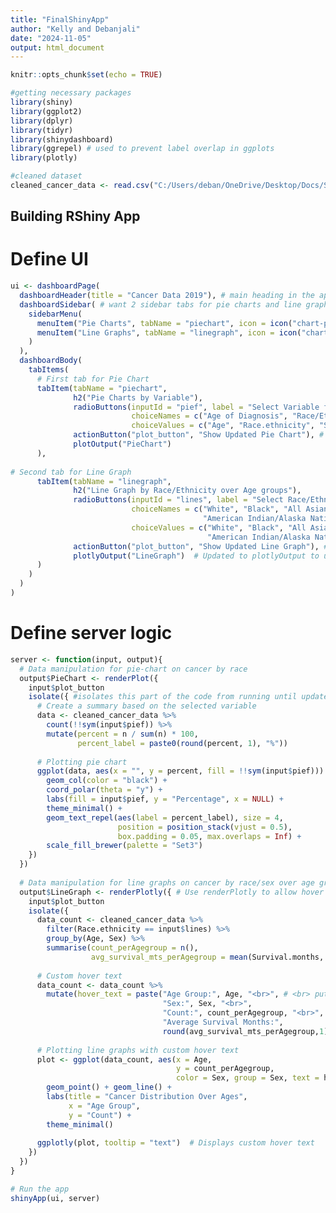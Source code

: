 ---
title: "FinalShinyApp"
author: "Kelly and Debanjali"
date: "2024-11-05"
output: html_document
---

```{r setup, include=FALSE}
knitr::opts_chunk$set(echo = TRUE)
```

```{r}
#getting necessary packages
library(shiny)
library(ggplot2)
library(dplyr)
library(tidyr)
library(shinydashboard)
library(ggrepel) # used to prevent label overlap in ggplots
library(plotly)

#cleaned dataset
cleaned_cancer_data <- read.csv("C:/Users/deban/OneDrive/Desktop/Docs/STA R Stuff/cleaned_cancer_data.csv")
```

## Building RShiny App
# Define UI
```{r}
ui <- dashboardPage(
  dashboardHeader(title = "Cancer Data 2019"), # main heading in the app
  dashboardSidebar( # want 2 sidebar tabs for pie charts and line graphs
    sidebarMenu(
      menuItem("Pie Charts", tabName = "piechart", icon = icon("chart-pie")),
      menuItem("Line Graphs", tabName = "linegraph", icon = icon("chart-line"))
    )
  ),
  dashboardBody(
    tabItems(
      # First tab for Pie Chart
      tabItem(tabName = "piechart",
              h2("Pie Charts by Variable"),
              radioButtons(inputId = "pief", label = "Select Variable for Piechart:",
                           choiceNames = c("Age of Diagnosis", "Race/Ethnicity", "Sex", "Cancer Site"), # variable names available for selection
                           choiceValues = c("Age", "Race.ethnicity", "Sex", "Site")), # dataset columns
              actionButton("plot_button", "Show Updated Pie Chart"), # plot updates only when Button is clicked
              plotOutput("PieChart")
      ),
      
# Second tab for Line Graph
      tabItem(tabName = "linegraph",
              h2("Line Graph by Race/Ethnicity over Age groups"),
              radioButtons(inputId = "lines", label = "Select Race/Ethnicity:",
                           choiceNames = c("White", "Black", "All Asian", "All Pacific Islander",
                                           "American Indian/Alaska Native", "Other or Unknown"), # race/ethnicity types available for selection
                           choiceValues = c("White", "Black", "All Asian", "All Pacific Islander",
                                            "American Indian/Alaska Native", "Other or Unknown")),
              actionButton("plot_button", "Show Updated Line Graph"), # possible race/ethnicity types in dataset
              plotlyOutput("LineGraph")  # Updated to plotlyOutput to use hover later
      )
    )
  )
)

```

# Define server logic
```{r}
server <- function(input, output){
  # Data manipulation for pie-chart on cancer by race
  output$PieChart <- renderPlot({
    input$plot_button
    isolate({ #isolates this part of the code from running until update button is clicked
      # Create a summary based on the selected variable
      data <- cleaned_cancer_data %>%
        count(!!sym(input$pief)) %>%
        mutate(percent = n / sum(n) * 100,
               percent_label = paste0(round(percent, 1), "%"))
      
      # Plotting pie chart
      ggplot(data, aes(x = "", y = percent, fill = !!sym(input$pief))) +
        geom_col(color = "black") +
        coord_polar(theta = "y") +
        labs(fill = input$pief, y = "Percentage", x = NULL) +
        theme_minimal() +
        geom_text_repel(aes(label = percent_label), size = 4,
                        position = position_stack(vjust = 0.5),
                        box.padding = 0.05, max.overlaps = Inf) +
        scale_fill_brewer(palette = "Set3")
    })
  })
  
  # Data manipulation for line graphs on cancer by race/sex over age groups
  output$LineGraph <- renderPlotly({ # Use renderPlotly to allow hover
    input$plot_button
    isolate({
      data_count <- cleaned_cancer_data %>%
        filter(Race.ethnicity == input$lines) %>%
        group_by(Age, Sex) %>%
        summarise(count_perAgegroup = n(),
                  avg_survival_mts_perAgegroup = mean(Survival.months, na.rm = TRUE)) # want to display survival information in hover text
      
      # Custom hover text
      data_count <- data_count %>%
        mutate(hover_text = paste("Age Group:", Age, "<br>", # <br> puts a line break
                                  "Sex:", Sex, "<br>",
                                  "Count:", count_perAgegroup, "<br>",
                                  "Average Survival Months:", 
                                  round(avg_survival_mts_perAgegroup,1), "<br>"))
      
      # Plotting line graphs with custom hover text
      plot <- ggplot(data_count, aes(x = Age, 
                                     y = count_perAgegroup, 
                                     color = Sex, group = Sex, text = hover_text)) +
        geom_point() + geom_line() +
        labs(title = "Cancer Distribution Over Ages",
             x = "Age Group",
             y = "Count") +
        theme_minimal()
      
      ggplotly(plot, tooltip = "text")  # Displays custom hover text
    })
  })
}

# Run the app
shinyApp(ui, server)
```
